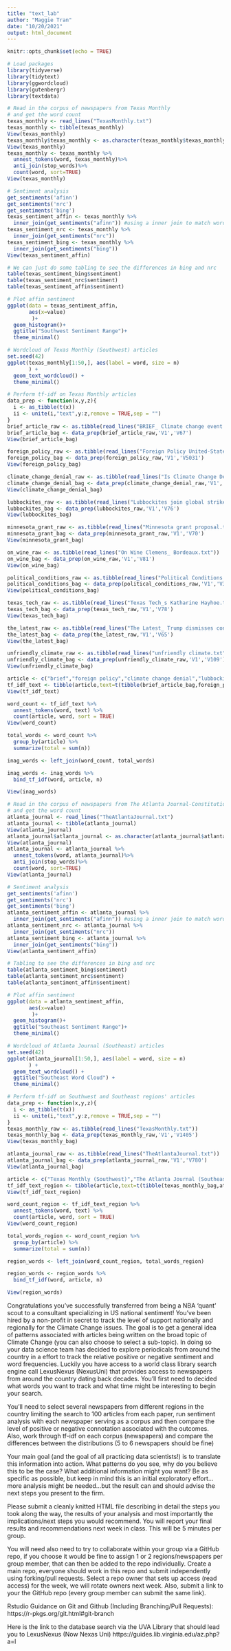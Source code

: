 ```yaml
---
title: "text_lab"
author: "Maggie Tran"
date: "10/20/2021"
output: html_document
---
```


```r
knitr::opts_chunk$set(echo = TRUE)
```

```r
# Load packages
library(tidyverse)
library(tidytext)
library(ggwordcloud)
library(gutenbergr)
library(textdata)
```

```r
# Read in the corpus of newspapers from Texas Monthly
# and get the word count
texas_monthly <- read_lines("TexasMonthly.txt")
texas_monthly <- tibble(texas_monthly)
View(texas_monthly)
texas_monthly$texas_monthly <- as.character(texas_monthly$texas_monthly)
View(texas_monthly)
texas_monthly <- texas_monthly %>%
  unnest_tokens(word, texas_monthly)%>%
  anti_join(stop_words)%>% 
  count(word, sort=TRUE)
View(texas_monthly)
```

```r
# Sentiment analysis
get_sentiments('afinn')
get_sentiments('nrc')
get_sentiments('bing') 
texas_sentiment_affin <- texas_monthly %>%
  inner_join(get_sentiments("afinn")) #using a inner join to match words and add the sentiment variable
texas_sentiment_nrc <- texas_monthly %>%
  inner_join(get_sentiments("nrc"))
texas_sentiment_bing <- texas_monthly %>%
  inner_join(get_sentiments("bing"))
View(texas_sentiment_affin)
```

```r
# We can just do some tabling to see the differences in bing and nrc
table(texas_sentiment_bing$sentiment)
table(texas_sentiment_nrc$sentiment)
table(texas_sentiment_affin$sentiment)

# Plot affin sentiment
ggplot(data = texas_sentiment_affin, 
       aes(x=value)
        )+
  geom_histogram()+
  ggtitle("Southwest Sentiment Range")+
  theme_minimal()

# Wordcloud of Texas Monthly (Southwest) articles
set.seed(42)
ggplot(texas_monthly[1:50,], aes(label = word, size = n)
       ) +
  geom_text_wordcloud() +
  theme_minimal()
```

```r
# Perform tf-idf on Texas Monthly articles
data_prep <- function(x,y,z){
  i <- as_tibble(t(x))
  ii <- unite(i,"text",y:z,remove = TRUE,sep = "")
}
brief_article_raw <- as.tibble(read_lines("BRIEF_ Climate change event scheduled for Saturday.txt"))
brief_article_bag <- data_prep(brief_article_raw,'V1','V67')
View(brief_article_bag)

foreign_policy_raw <- as.tibble(read_lines("Foreign Policy United-States.txt"))
foreign_policy_bag <- data_prep(foreign_policy_raw,'V1','V5031')
View(foreign_policy_bag)

climate_change_denial_raw <- as.tibble(read_lines("Is Climate Change Denial Thawing in Texas.txt"))
climate_change_denial_bag <- data_prep(climate_change_denial_raw,'V1','V92')
View(climate_change_denial_bag)

lubbockites_raw <- as.tibble(read_lines("Lubbockites join global strikes.txt"))
lubbockites_bag <- data_prep(lubbockites_raw,'V1','V76')
View(lubbockites_bag)

minnesota_grant_raw <- as.tibble(read_lines("Minnesota grant proposal.txt"))
minnesota_grant_bag <- data_prep(minnesota_grant_raw,'V1','V70')
View(minnesota_grant_bag)

on_wine_raw <- as.tibble(read_lines("On Wine Clemens_ Bordeaux.txt"))
on_wine_bag <- data_prep(on_wine_raw,'V1','V81')
View(on_wine_bag)

political_conditions_raw <- as.tibble(read_lines("Political Conditions Tuvalu.txt"))
political_conditions_bag <- data_prep(political_conditions_raw,'V1','V330')
View(political_conditions_bag)

texas_tech_raw <- as.tibble(read_lines("Texas Tech_s Katharine Hayhoe.txt"))
texas_tech_bag <- data_prep(texas_tech_raw,'V1','V78')
View(texas_tech_bag)

the_latest_raw <- as.tibble(read_lines("The Latest_ Trump dismisses concerns.txt"))
the_latest_bag <- data_prep(the_latest_raw,'V1','V65')
View(the_latest_bag)

unfriendly_climate_raw <- as.tibble(read_lines("unfriendly climate.txt"))
unfriendly_climate_bag <- data_prep(unfriendly_climate_raw,'V1','V109')
View(unfriendly_climate_bag)

article <- c("brief","foreign policy","climate change denial","lubbockites","minnesota grant","on wine","political_conditions","texas_tech","the_latest","unfriendly climate")
tf_idf_text <- tibble(article,text=t(tibble(brief_article_bag,foreign_policy_bag,climate_change_denial_bag,lubbockites_bag,minnesota_grant_bag,on_wine_bag,political_conditions_bag,texas_tech_bag,the_latest_bag,unfriendly_climate_bag,.name_repair = "universal")))
View(tf_idf_text)

word_count <- tf_idf_text %>%
  unnest_tokens(word, text) %>%
  count(article, word, sort = TRUE)
View(word_count)

total_words <- word_count %>% 
  group_by(article) %>% 
  summarize(total = sum(n))

inag_words <- left_join(word_count, total_words)

inag_words <- inag_words %>%
  bind_tf_idf(word, article, n)

View(inag_words)
```











```r
# Read in the corpus of newspapers from The Atlanta Journal-Constitution
# and get the word count
atlanta_journal <- read_lines("TheAtlantaJournal.txt")
atlanta_journal <- tibble(atlanta_journal)
View(atlanta_journal)
atlanta_journal$atlanta_journal <- as.character(atlanta_journal$atlanta_journal)
View(atlanta_journal)
atlanta_journal <- atlanta_journal %>%
  unnest_tokens(word, atlanta_journal)%>%
  anti_join(stop_words)%>% 
  count(word, sort=TRUE)
View(atlanta_journal)
```

```r
# Sentiment analysis
get_sentiments('afinn') 
get_sentiments('nrc')
get_sentiments('bing') 
atlanta_sentiment_affin <- atlanta_journal %>%
  inner_join(get_sentiments("afinn")) #using a inner join to match words and add the sentiment variable
atlanta_sentiment_nrc <- atlanta_journal %>%
  inner_join(get_sentiments("nrc"))
atlanta_sentiment_bing <- atlanta_journal %>%
  inner_join(get_sentiments("bing"))
View(atlanta_sentiment_affin)
```

```r
# Tabling to see the differences in bing and nrc
table(atlanta_sentiment_bing$sentiment)
table(atlanta_sentiment_nrc$sentiment)
table(atlanta_sentiment_affin$sentiment)

# Plot affin sentiment
ggplot(data = atlanta_sentiment_affin, 
       aes(x=value)
        )+
  geom_histogram()+
  ggtitle("Southeast Sentiment Range")+
  theme_minimal()

# Wordcloud of Atlanta Journal (Southeast) articles
set.seed(42)
ggplot(atlanta_journal[1:50,], aes(label = word, size = n)
       ) +
  geom_text_wordcloud() +
  ggtitle("Southeast Word Cloud") +
  theme_minimal()
```

```r
# Perform tf-idf on Southwest and Southeast regions' articles
data_prep <- function(x,y,z){
  i <- as_tibble(t(x))
  ii <- unite(i,"text",y:z,remove = TRUE,sep = "")
}
texas_monthly_raw <- as.tibble(read_lines("TexasMonthly.txt"))
texas_monthly_bag <- data_prep(texas_monthly_raw,'V1','V1405')
View(texas_monthly_bag)

atlanta_journal_raw <- as.tibble(read_lines("TheAtlantaJournal.txt"))
atlanta_journal_bag <- data_prep(atlanta_journal_raw,'V1','V780')
View(atlanta_journal_bag)

article <- c("Texas Monthly (Southwest)","The Atlanta Journal (Southeast)")
tf_idf_text_region <- tibble(article,text=t(tibble(texas_monthly_bag,atlanta_journal_bag,.name_repair = "universal")))
View(tf_idf_text_region)

word_count_region <- tf_idf_text_region %>%
  unnest_tokens(word, text) %>%
  count(article, word, sort = TRUE)
View(word_count_region)

total_words_region <- word_count_region %>% 
  group_by(article) %>% 
  summarize(total = sum(n))

region_words <- left_join(word_count_region, total_words_region)

region_words <- region_words %>%
  bind_tf_idf(word, article, n)

View(region_words)
```

Congratulations you've successfully transferred from being a NBA 'quant' scout to a consultant specializing in US national sentiment! You've been hired by a non-profit in secret to track the level of support nationally and regionally for the Climate Change issues. The goal is to get a general idea of patterns associated with articles being written on the broad topic of Climate Change (you can also choose to select a sub-topic). In doing so your data science team has decided to explore periodicals from around the country in a effort to track the relative positive or negative sentiment and word frequencies. Luckily you have access to a world class library search engine call LexusNexus (NexusUni) that provides access to newspapers from around the country dating back decades. You'll first need to decided what words you want to track and what time might be interesting to begin your search. 

You'll need to select several newspapers from different regions in the country limiting the search to 100 articles from each paper, run sentiment analysis with each newspaper serving as a corpus and then compare the level of positive or negative connotation associated with the outcomes. Also, work through tf-idf on each corpus (newspapers) and compare the differences between the distributions (5 to 6 newspapers should be fine)

Your main goal (and the goal of all practicing data scientists!) is to translate this information into action. What patterns do you see, why do you believe this to be the case? What additional information might you want? Be as specific as possible, but keep in mind this is an initial exploratory effort...more analysis might be needed...but the result can and should advise the next steps you present to the firm. 


Please submit a cleanly knitted HTML file describing in detail the steps you 
took along the way, the results of your analysis and most importantly the implications/next steps you would recommend.  You will report your final 
results and recommendations next week in class. This will be 5 minutes per group. 

You will need also need to try to collaborate within your group via a GitHub repo, if you choose it would be fine to assign 1 or 2 regions/newspapers per group member, that can then be added to the repo individually. Create a main repo, everyone should work in this repo and submit independently using forking/pull requests. Select a repo owner that sets up access (read access) for the week, we will rotate owners next week. 
Also, submit a link to your the GitHub repo (every group member can submit the same link). 


Rstudio Guidance on Git and Github (Including Branching/Pull Requests): https://r-pkgs.org/git.html#git-branch


Here is the link to the database search via the UVA Library that should lead you to LexusNexus (Now Nexas Uni)
https://guides.lib.virginia.edu/az.php?a=l
